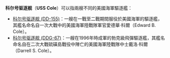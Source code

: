 '''科尔号驱逐舰'''（'''USS Cole'''）可以指兩艘不同的美國海軍驅逐艦：
*[[科尔号驱逐舰_(DD-155)|科尔号驱逐舰 (DD-155)]]：一艘在一戰至二戰期間服役於美國海軍的驅逐艦，其艦名命名自一次大戰中的美國海軍陸戰隊軍官愛德華·科爾（Edward B. Cole）。
*[[科尔号驱逐舰_(DDG-67)|科尔号驱逐舰 (DDG-67)]]：一艘在1996年時成軍的勃克級飛彈驅逐艦，其艦名命名自在二次大戰硫磺島戰役中陣亡的美國海軍陸戰隊中士戴洛·科爾（Darrell S. Cole）。

{{disambig|Cat=武器消歧義}}